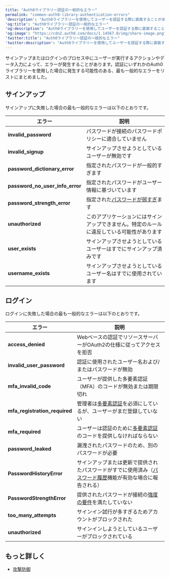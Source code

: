 ---
title: "Auth0ライブラリー認証の一般的なエラー"
permalink: "common-auth0-library-authentication-errors"
'description': "Auth0ライブラリーを使用してユーザーを認証する際に直面することがある、サインアップとログインの一般的なエラーを説明します。"
'og:title': "Auth0ライブラリー認証の一般的なエラー"
'og:description': "Auth0ライブラリーを使用してユーザーを認証する際に直面することがある、サインアップとログインの一般的なエラーを説明します。"
'og:image': "https://cdn2.auth0.com/docs/1.14567.0/img/share-image.png"
'twitter:title': "Auth0ライブラリー認証の一般的なエラー"
'twitter:description': "Auth0ライブラリーを使用してユーザーを認証する際に直面することがある、サインアップとログインの一般的なエラーを説明します。"
---

サインアップまたはログインのプロセス中にユーザーが実行するアクションやデータ入力によって、エラーが発生することがあります。認証にいずれかのAuth0ライブラリーを使用した場合に発生する可能性のある、最も一般的なエラーをリストにまとめました。

## サインアップ

サインアップに失敗した場合の最も一般的なエラーは以下のとおりです。

<table class="table"><thead>
<tr>
<th><strong>エラー</strong></th>
<th><strong>説明</strong></th>
</tr>
</thead>
<tbody>
<tr>
<td><strong>invalid_password</strong></td>
<td>パスワードが接続のパスワードポリシーに適合していません</td>
</tr>
<tr>
<td><strong>invalid_signup</strong></td>
<td>サインアップさせようとしているユーザーが無効です</td>
</tr>
<tr>
<td><strong>password_dictionary_error</strong></td>
<td>指定されたパスワードが一般的すぎます</td>
</tr>
<tr>
<td><strong>password_no_user_info_error</strong></td>
<td>指定されたパスワードがユーザー情報に基づいています</td>
</tr>
<tr>
<td><strong>password_strength_error</strong></td>
<td>指定された<a href="/docs/ja-jp/connections/database/password-strength">パスワードが弱すぎ</a>ます</td>
</tr>
<tr>
<td><strong>unauthorized</strong></td>
<td>このアプリケーションにはサインアップできません。特定のルールに違反している可能性があります</td>
</tr>
<tr>
<td><strong>user_exists</strong></td>
<td>サインアップさせようとしているユーザーはすでにサインアップ済みです</td>
</tr>
<tr>
<td><strong>username_exists</strong></td>
<td>サインアップさせようとしているユーザー名はすでに使用されています</td>
</tr>
</tbody>
</table>

## ログイン

ログインに失敗した場合の最も一般的なエラーは以下のとおりです。

<table class="table"><thead>
<tr>
<th><strong>エラー</strong></th>
<th><strong>説明</strong></th>
</tr>
</thead>
<tbody>
<tr>
<td><strong>access_denied</strong></td>
<td>Webベースの認証でリソースサーバーがOAuth2の仕様に従ってアクセスを拒否</td>
</tr>
<tr>
<td><strong>invalid_user_password</strong></td>
<td>認証に使用されたユーザー名および/またはパスワードが無効</td>
</tr>
<tr>
<td><strong>mfa_invalid_code</strong></td>
<td>ユーザーが提供した<Tooltip id="react-containers-DefinitionTooltip-0">多要素認証（MFA）</Tooltip>のコードが無効または期限切れ</td>
</tr>
<tr>
<td><strong>mfa_registration_required</strong></td>
<td>管理者は<a href="/docs/ja-jp/mfa">多要素認証</a>を必須にしているが、ユーザーがまだ登録していない</td>
</tr>
<tr>
<td><strong>mfa_required</strong></td>
<td>ユーザーは認証のために<a href="/docs/ja-jp/mfa">多要素認証</a>のコードを提供しなければならない</td>
</tr>
<tr>
<td><strong>password_leaked</strong></td>
<td>漏洩されたパスワードのため、別のパスワードが必要</td>
</tr>
<tr>
<td><strong>PasswordHistoryError</strong></td>
<td>サインアップまたは更新で提供されたパスワードがすでに使用済み（<a href="/docs/ja-jp/connections/database/password-options#password-history">パスワード履歴</a>機能が有効な場合に報告される）</td>
</tr>
<tr>
<td><strong>PasswordStrengthError</strong></td>
<td>提供されたパスワードが接続の<a href="/docs/ja-jp/connections/database/password-strength">強度の要件</a>を満たしていない</td>
</tr>
<tr>
<td><strong>too_many_attempts</strong></td>
<td>サインイン試行が多すぎるためアカウントがブロックされた</td>
</tr>
<tr>
<td><strong>unauthorized</strong></td>
<td>サインインしようとしているユーザーがブロックされている</td>
</tr>
</tbody>
</table>

## もっと詳しく

* [攻撃防御](/docs/ja-jp/secure/attack-protection)